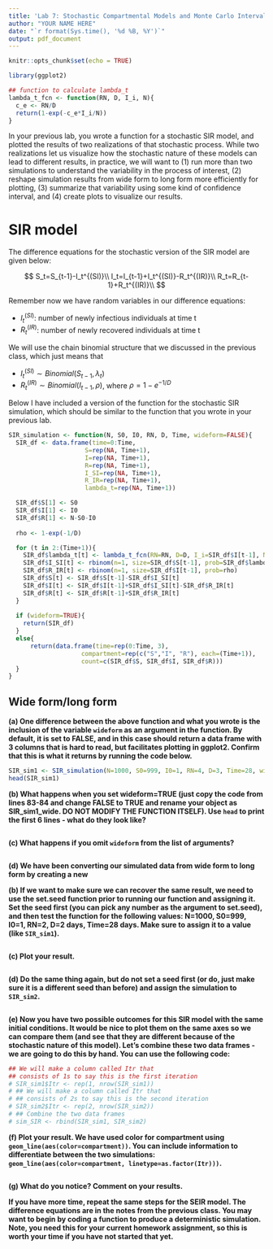 ---
title: 'Lab 7: Stochastic Compartmental Models and Monte Carlo Intervals'
author: "YOUR NAME HERE"
date: "`r format(Sys.time(), '%d %B, %Y')`"
output: pdf_document
---

```{r setup, include=FALSE}
knitr::opts_chunk$set(echo = TRUE)

library(ggplot2)

## function to calculate lambda_t
lambda_t_fcn <- function(RN, D, I_i, N){
  c_e <- RN/D
  return(1-exp(-c_e*I_i/N))
}
```

In your previous lab, you wrote a function for a stochastic SIR model, and plotted the results of two realizations of that stochastic process. While two realizations let us visualize how the stochastic nature of these models can lead to different results, in practice, we will want to (1) run more than two simulations to understand the variability in the process of interest, (2) reshape simulation results from wide form to long form more efficiently for plotting, (3) summarize that variability using some kind of confidence interval, and (4) create plots to visualize our results.

# SIR model

The difference equations for the stochastic version of the SIR model are given below:

$$
S_t=S_{t-1}-I_t^{(SI)}\\
I_t=I_{t-1}+I_t^{(SI)}-R_t^{(IR)}\\
R_t=R_{t-1}+R_t^{(IR)}\\
$$

Remember now we have random variables in our difference equations: 

- $I_t^{(SI)}$: number of newly infectious individuals at time t
- $R_t^{(IR)}$: number of newly recovered individuals at time t

We will use the chain binomial structure that we discussed in the previous class, which just means that 

- $I_t^{(SI)}\sim Binomial(S_{t-1}, \lambda_t)$
- $R_t^{(IR)}\sim Binomial(I_{t-1}, \rho)$, where $\rho=1-e^{-1/D}$

Below I have included a version of the function for the stochastic SIR simulation, which should be similar to the function that you wrote in your previous lab.

```{r}
SIR_simulation <- function(N, S0, I0, RN, D, Time, wideform=FALSE){
  SIR_df <- data.frame(time=0:Time,
                     S=rep(NA, Time+1),
                     I=rep(NA, Time+1),
                     R=rep(NA, Time+1),
                     I_SI=rep(NA, Time+1),
                     R_IR=rep(NA, Time+1),
                     lambda_t=rep(NA, Time+1))

  SIR_df$S[1] <- S0
  SIR_df$I[1] <- I0
  SIR_df$R[1] <- N-S0-I0
  
  rho <- 1-exp(-1/D)

  for (t in 2:(Time+1)){
    SIR_df$lambda_t[t] <- lambda_t_fcn(RN=RN, D=D, I_i=SIR_df$I[t-1], N=N)
    SIR_df$I_SI[t] <- rbinom(n=1, size=SIR_df$S[t-1], prob=SIR_df$lambda_t[t])
    SIR_df$R_IR[t] <- rbinom(n=1, size=SIR_df$I[t-1], prob=rho)
    SIR_df$S[t] <- SIR_df$S[t-1]-SIR_df$I_SI[t]
    SIR_df$I[t] <- SIR_df$I[t-1]+SIR_df$I_SI[t]-SIR_df$R_IR[t]
    SIR_df$R[t] <- SIR_df$R[t-1]+SIR_df$R_IR[t]
  }
  
  if (wideform=TRUE){
    return(SIR_df)
  }
  else{
      return(data.frame(time=rep(0:Time, 3),
                    compartment=rep(c("S","I", "R"), each=(Time+1)),
                    count=c(SIR_df$S, SIR_df$I, SIR_df$R)))
  }
}
```

## Wide form/long form

**(a) One difference between the above function and what you wrote is the inclusion of the variable `wideform` as an argument in the function. By default, it is set to FALSE, and in this case should return a data frame with 3 columns that is hard to read, but facilitates plotting in ggplot2. Confirm that this is what it returns by running the code below.**

```{r}
SIR_sim1 <- SIR_simulation(N=1000, S0=999, I0=1, RN=4, D=3, Time=28, wideform=FALSE)
head(SIR_sim1)
```
**(b) What happens when you set wideform=TRUE (just copy the code from lines 83-84 and change FALSE to TRUE and rename your object as SIR_sim1_wide. DO NOT MODIFY THE FUNCTION ITSELF). Use `head` to print the first 6 lines - what do they look like?**

```{r}

```

**(c) What happens if you omit `wideform` from the list of arguments?**

```{r}

```

**(d) We have been converting our simulated data from wide form to long form by creating a new **


**(b) If we want to make sure we can recover the same result, we need to use the set.seed function prior to running our function and assigning it. Set the seed first (you can pick any number as the argument to set.seed), and then test the function for the following values: N=1000, S0=999, I0=1, RN=2, D=2 days, Time=28 days. Make sure to assign it to a value (like `SIR_sim1`).**

```{r}

```

**(c) Plot your result.**

```{r}

```

**(d) Do the same thing again, but do not set a seed first (or do, just make sure it is a different seed than before) and assign the simulation to `SIR_sim2`. **

```{r}

```

**(e) Now you have two possible outcomes for this SIR model with the same initial conditions. It would be nice to plot them on the same axes so we can compare them (and see that they are different because of the stochastic nature of this model). Let's combine these two data frames - we are going to do this by hand. You can use the following code:**

```{r}
## We will make a column called Itr that 
## consists of 1s to say this is the first iteration
# SIR_sim1$Itr <- rep(1, nrow(SIR_sim1))
# ## We will make a column called Itr that 
# ## consists of 2s to say this is the second iteration
# SIR_sim2$Itr <- rep(2, nrow(SIR_sim2))
# ## Combine the two data frames 
# sim_SIR <- rbind(SIR_sim1, SIR_sim2)
```

**(f) Plot your result. We have used color for compartment using `geom_line(aes(color=compartment))`. You can include information to differentiate between the two simulations:  `geom_line(aes(color=compartment, linetype=as.factor(Itr)))`.**

```{r}

```

**(g) What do you notice? Comment on your results.**



**If you have more time, repeat the same steps for the SEIR model. The difference equations are in the notes from the previous class. You may want to begin by coding a function to produce a deterministic simulation. Note, you need this for your current homework assignment, so this is worth your time if you have not started that yet.**

```{r}

```

